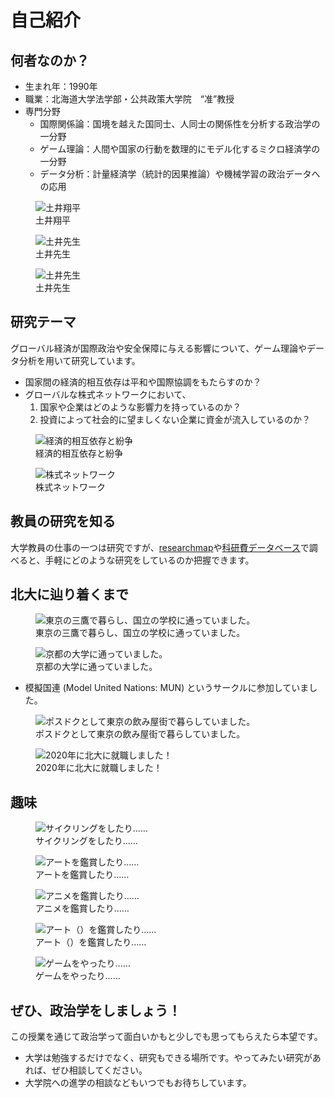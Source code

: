 # 自己紹介 {.unnumbered}

## 何者なのか？

- 生まれ年：1990年
- 職業：北海道大学法学部・公共政策大学院　"准"教授
- 専門分野
    - 国際関係論：国境を越えた国同士、人同士の関係性を分析する政治学の一分野
    - ゲーム理論：人間や国家の行動を数理的にモデル化するミクロ経済学の一分野
    - データ分析：計量経済学（統計的因果推論）や機械学習の政治データへの応用

![土井翔平](figures/profile.jpg)

::: {layout-ncol=2}
![土井先生](figures/Yoshiharu_Doi_2021.jpg)

![土井先生](figures/Hansuke_Doi.jpg)
:::

## 研究テーマ

グローバル経済が国際政治や安全保障に与える影響について、ゲーム理論やデータ分析を用いて研究しています。

- 国家間の経済的相互依存は平和や国際協調をもたらすのか？
- グローバルな株式ネットワークにおいて、
    1. 国家や企業はどのような影響力を持っているのか？
    1. 投資によって社会的に望ましくない企業に資金が流入しているのか？

![経済的相互依存と紛争](figures/mercantilist_peace.png)

![株式ネットワーク](figures/ownership.png)

:::{.callout-tip}
## 教員の研究を知る

大学教員の仕事の一つは研究ですが、[researchmap](https://researchmap.jp/)や[科研費データベース](https://kaken.nii.ac.jp/)で調べると、手軽にどのような研究をしているのか把握できます。
:::

## 北大に辿り着くまで

![東京の三鷹で暮らし、国立の学校に通っていました。](https://kunimachi.jp/wp-content/uploads/2017/07/1180046.jpg)

![京都の大学に通っていました。](https://www.vmg.co.jp/restaurants/magazine/wp/wp-content/uploads/2021/04/J7C2138re-1024x633.jpg)

- 模擬国連 (Model United Nations: MUN) というサークルに参加していました。

![ポスドクとして東京の飲み屋街で暮らしていました。](https://assets.st-note.com/production/uploads/images/2907180/picture_pc_a1012e75d6ad17fc992d4195ef5d8aee.jpg)

![2020年に北大に就職しました！](figures/hokudai.jpg)

## 趣味

![サイクリングをしたり……](figures/bike.JPG)

![アートを鑑賞したり……](figures/art.JPG)

![アニメを鑑賞したり……](https://img2.animatetimes.com/2021/11/6192264c36f36_19a1ed1586823603433e427981b23999.jpg)

![アート（）を鑑賞したり……](figures/beer.JPG)

![ゲームをやったり……](https://topics-cdn.nintendo.co.jp/image/2020/06/03235641229580/0/22.jpg)

## ぜひ、政治学をしましょう！

この授業を通じて政治学って面白いかもと少しでも思ってもらえたら本望です。

- 大学は勉強するだけでなく、研究もできる場所です。やってみたい研究があれば、ぜひ相談してください。
- 大学院への進学の相談などもいつでもお待ちしています。
